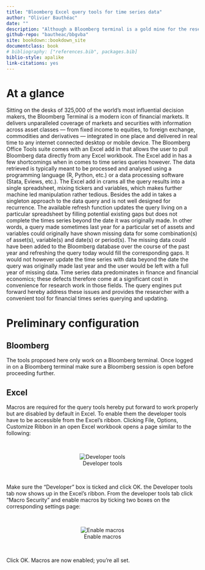 ```yaml
--- 
title: "Bloomberg Excel query tools for time series data"
author: "Olivier Bauthéac"
date: ""
description: "Although a Bloomberg terminal is a gold mine for the researcher/student in finance and/or financial economics, working with Bloomberg can be intimidating at first. The Excel tool hereby put forward is designed to facilitate the matter by substituting complexity for practicality."
github-repo: "bautheac/bbgvba"
site: bookdown::bookdown_site
documentclass: book
# bibliography: ["references.bib", packages.bib]
biblio-style: apalike
link-citations: yes
---
```



# At a glance

Sitting on the desks of 325,000 of the world’s most influential decision makers, the Bloomberg Terminal is a modern icon of financial markets. It delivers unparalleled coverage of markets and securities with information across asset classes — from fixed income to equities, to foreign exchange, commodities and derivatives — integrated in one place and delivered in real time to any internet connected desktop or mobile device. The Bloomberg Office Tools suite comes with an Excel add in that allows the user to pull Bloomberg data directly from any Excel workbook. The Excel add in has a few shortcomings when in comes to time series queries however. The data retrieved is typically meant to be processed and analysed using a programming language (R, Python, etc.) or a data processing software (Stata, Eviews, etc.). The Excel add in crams all the query results into a single spreadsheet, mixing tickers and variables, which makes further machine led manipulation rather tedious. Besides the add in takes a singleton approach to the data query and is not well designed for recurrence. The available refresh function updates the query living on a particular spreadsheet by filling potential existing gaps but does not complete the times series beyond the date it was originally made. In other words, a query made sometimes last year for a particular set of assets and variables could originally have shown missing data for some combination(s) of asset(s), variable(s) and date(s) or period(s). The missing data could have been added to the Bloomberg database over the course of the past year and refreshing the query today would fill the corresponding gaps. It would not however update the time series with data beyond the date the query was originally made last year and the user would be left with a full year of missing data. Time series data predominates in finance and financial economics; these defects therefore come at a significant cost in convenience for research work in those fields. The query engines put forward hereby address these issues and provides the researcher with a convenient tool for financial times series querying and updating.



# Preliminary configuration

## Bloomberg

The tools proposed here only work on a Bloomberg terminal. Once logged in on a Bloomberg terminal make sure a Bloomberg session is open before proceeding further. 


## Excel

Macros are required for the query tools hereby put forward to work properly but are disabled by default in Excel. To enable them the developer tools have to be accessible from the Excel's ribbon. Clicking File, Options, Customize Ribbon in an open Excel workbook opens a page similar to the following:  

<br /> <center> ![Developer tools](./assets/pics/Enable macros - 01.jpg "developer tools") </center> <br />  


Make sure the "Developer" box is ticked and click OK. the Developer tools tab now shows up in the Excel's ribbon. From the developer tools tab click "Macro Security" and enable macros by ticking two boxes on the corresponding settings page:  

<br /> <center> ![Enable macros](./assets/pics/Enable macros - 02.jpg) </center> <br />  


Click OK. Macros are now enabled; you're all set.
